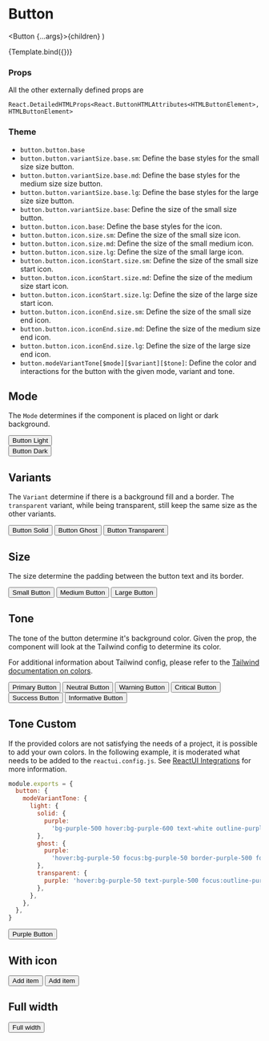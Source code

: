 
<Meta title="Components/Button/Button" component={Button} />

# Button

  <Button {...args}>{children}</Button>
)

<Canvas>
  <Story
    name="Default"
    args={{
      children: 'Default Button',
      disabled: false,
      mode: Mode.light,
      variant: Variant.solid,
      size: Size.md,
      tone: Tone.primary,
      iconStart: 'None',
      iconEnd: 'None',
    }}
    argTypes={{
      mode: {
        options: Object.values(Mode),
        control: { type: 'radio' },
      },
      variant: {
        options: Object.values(Variant),
        control: { type: 'radio' },
      },
      size: {
        options: Object.values(Size),
        control: { type: 'radio' },
      },
      tone: {
        options: Object.values(Tone),
        control: { type: 'select' },
      },
      iconStart: {
        options: ['None', 'Add', 'Info'],
        mapping: { None: undefined, Add: IconAdd, Info: IconInfo },
        control: { type: 'select' },
      },
      iconEnd: {
        options: ['None', 'Add', 'Info'],
        mapping: { None: undefined, Add: IconAdd, Info: IconInfo },
        control: { type: 'select' },
      },
      onClick: {
        control: false,
      },
    }}
  >
    {Template.bind({})}
  </Story>
</Canvas>

### Props

<ArgsTable story="Default" />

All the other externally defined props are

```
React.DetailedHTMLProps<React.ButtonHTMLAttributes<HTMLButtonElement>, HTMLButtonElement>
```

### Theme

- `button.button.base`
- `button.button.variantSize.base.sm`: Define the base styles for the small size size button.
- `button.button.variantSize.base.md`: Define the base styles for the medium size size button.
- `button.button.variantSize.base.lg`: Define the base styles for the large size size button.
- `button.button.variantSize.base`: Define the size of the small size button.
- `button.button.icon.base`: Define the base styles for the icon.
- `button.button.icon.size.sm`: Define the size of the small size icon.
- `button.button.icon.size.md`: Define the size of the small medium icon.
- `button.button.icon.size.lg`: Define the size of the small large icon.
- `button.button.icon.iconStart.size.sm`: Define the size of the small size start icon.
- `button.button.icon.iconStart.size.md`: Define the size of the medium size start icon.
- `button.button.icon.iconStart.size.lg`: Define the size of the large size start icon.
- `button.button.icon.iconEnd.size.sm`: Define the size of the small size end icon.
- `button.button.icon.iconEnd.size.md`: Define the size of the medium size end icon.
- `button.button.icon.iconEnd.size.lg`: Define the size of the large size end icon.
- `button.modeVariantTone[$mode][$variant][$tone]`: Define the color and interactions for the button with the given mode, variant and tone.

## Mode

The `Mode` determines if the component is placed on light or dark background.

<Canvas>
  <Story name="ModeLight">
    <Button mode={Mode.light}>Button Light</Button>
  </Story>
  <Story name="ModeDark">
    <div className="p-5 bg-neutral-700">
      <Button mode={Mode.dark}>Button Dark</Button>
    </div>
  </Story>
</Canvas>

## Variants

The `Variant` determine if there is a background fill and a border. The `transparent` variant, while being transparent, still keep the same size as the other variants.

<Canvas>
  <Story name="VariantSolid">
    <Button variant={Variant.solid}>Button Solid</Button>
  </Story>
  <Story name="VariantGhost">
    <Button variant={Variant.ghost}>Button Ghost</Button>
  </Story>
  <Story name="VariantTransparent">
    <Button variant={Variant.transparent}>Button Transparent</Button>
  </Story>
</Canvas>

## Size

The size determine the padding between the button text and its border.

<Canvas>
  <Story name="SizeSm">
    <Button size={Size.sm}>Small Button</Button>
  </Story>
  <Story name="SizeMd">
    <Button size={Size.md}>Medium Button</Button>
  </Story>
  <Story name="SizeLg">
    <Button size={Size.lg}>Large Button</Button>
  </Story>
</Canvas>

## Tone

The tone of the button determine it's background color. Given the prop, the component will look at the Tailwind config to determine its color.

For additional information about Tailwind config, please refer to the [Tailwind documentation on colors](https://tailwindcss.com/docs/customizing-colors).

<Canvas>
  <Story name="Primary">
    <Button tone={Tone.primary}>Primary Button</Button>
  </Story>
  <Story name="Neutral">
    <Button tone={Tone.neutral}>Neutral Button</Button>
  </Story>
  <Story name="Warning">
    <Button tone={Tone.warning}>Warning Button</Button>
  </Story>
  <Story name="Critical">
    <Button tone={Tone.critical}>Critical Button</Button>
  </Story>
  <Story name="Success">
    <Button tone={Tone.success}>Success Button</Button>
  </Story>
  <Story name="Informative">
    <Button tone={Tone.informative}>Informative Button</Button>
  </Story>
</Canvas>

## Tone Custom

If the provided colors are not satisfying the needs of a project, it is possible to add your own colors. In the following example, it is moderated what needs to be added to the `reactui.config.js`. See [ReactUI Integrations](https://github.com/aboutbits/react-ui-integrations) for more information.

```js
module.exports = {
  button: {
    modeVariantTone: {
      light: {
        solid: {
          purple:
            'bg-purple-500 hover:bg-purple-600 text-white outline-purple-500',
        },
        ghost: {
          purple:
            'hover:bg-purple-50 focus:bg-purple-50 border-purple-500 focus:border-transparent text-purple-500 outline-purple-500',
        },
        transparent: {
          purple: 'hover:bg-purple-50 text-purple-500 focus:outline-purple-500',
        },
      },
    },
  },
}
```

<Canvas>
  <Story name="CustomPurple">
    <Button tone="purple">Purple Button</Button>
  </Story>
</Canvas>

## With icon

<Canvas>
  <Story name="WithIconStart">
    <Button iconStart={IconAdd}>Add item</Button>
  </Story>
</Canvas>

<Canvas>
  <Story name="WithIconEnd">
    <Button iconEnd={IconAdd}>Add item</Button>
  </Story>
</Canvas>

## Full width

<Canvas>
  <Story name="Full width">
    <Button className="w-full">Full width</Button>
  </Story>
</Canvas>
